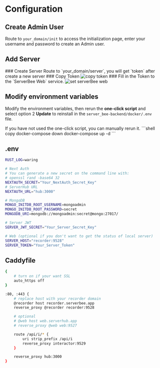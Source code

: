 
# Configuration

## Create Admin User
Route to `your_domain/init` to access the initialization page, enter your username and password to create an Admin user.

## Add Server

<Steps>
    ### Create Server
    Route to `your_domain/server`, you will get `token` after create a new server
    ### Copy Token
    <Image src="/create-server.png" alt="copy token" width={1000} height={1000} />
    ### Fill in the Token to the `ServerBee Web` service.
    <Image src="/set-server.png" alt="set serverBee web" width={1000} height={1000} />
</Steps>

## Modify environment variables
Modify the environment variables, then rerun the **one-click script** and select option 2 **Update** to reinstall in the `server_bee-backend/docker/.env` file.

<Callout type="info">
    If you have not used the one-click script, you can manually rerun it.
    ```shell copy
    docker-compose down
    docker-compose up -d
    ```
</Callout>


## .env
```bash copy
RUST_LOG=waring

# Next Auth
# You can generate a new secret on the command line with:
# openssl rand -base64 32
NEXTAUTH_SECRET="Your_NextAuth_Secret_Key"
# ServerHub URL
NEXTAUTH_URL="hub:3000"

# MongoDB
MONGO_INITDB_ROOT_USERNAME=mongoadmin
MONGO_INITDB_ROOT_PASSWORD=secret
MONGODB_URI=mongodb://mongoadmin:secret@mongo:27017/

# Server JWT
SERVER_JWT_SECRET="Your_Server_Secret_Key"

# Web (optional if you don't want to get the status of local server)
SERVER_HOST="recorder:9528"
SERVER_TOKEN="Your_Server_Token"
```

## Caddyfile
```bash copy
{
    # turn on if your want SSL
    auto_https off
}

:80, :443 {
    # replace host with your recorder domain
    @recorder host recorder.serverbee.app
    reverse_proxy @recorder recorder:9528

    # optional
    # @web host web.serverhub.app
    # reverse_proxy @web web:9527

    route /api/i/* {
        uri strip_prefix /api/i
        reverse_proxy interactor:9529
    }

    reverse_proxy hub:3000
}
```
